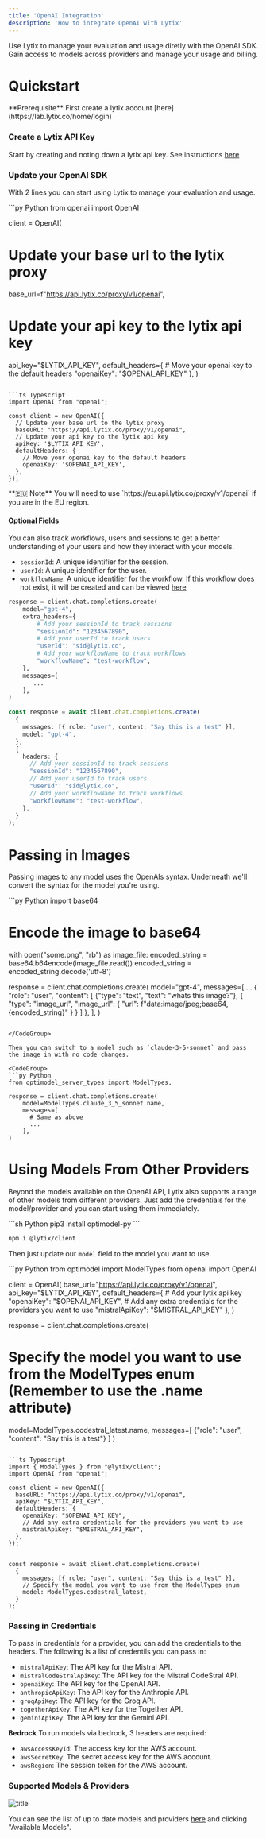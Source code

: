 ```yaml
---
title: 'OpenAI Integration'
description: 'How to integrate OpenAI with Lytix'
---
```



Use Lytix to manage your evaluation and usage diretly with the OpenAI SDK. Gain access to models across providers and manage your usage and billing.

# Quickstart

<Info>
  **Prerequisite** First create a lytix account [here](https://lab.lytix.co/home/login)
</Info>

### Create a Lytix API Key

Start by creating and noting down a lytix api key. See instructions [here](/api-key-setup)

### Update your OpenAI SDK

With 2 lines you can start using Lytix to manage your evaluation and usage.

<CodeGroup>
```py Python
from openai import OpenAI

client = OpenAI(
  # Update your base url to the lytix proxy
  base_url=f"https://api.lytix.co/proxy/v1/openai",
  # Update your api key to the lytix api key
  api_key="$LYTIX_API_KEY",
  default_headers={
    # Move your openai key to the default headers
    "openaiKey": "$OPENAI_API_KEY"
  },
)

```

```ts Typescript
import OpenAI from "openai";

const client = new OpenAI({
  // Update your base url to the lytix proxy
  baseURL: "https://api.lytix.co/proxy/v1/openai",
  // Update your api key to the lytix api key
  apiKey: '$LYTIX_API_KEY',
  defaultHeaders: {
    // Move your openai key to the default headers
    openaiKey: '$OPENAI_API_KEY',
  },
});
```

</CodeGroup>

<Info>
  **🇪🇺 Note** You will need to use `https://eu.api.lytix.co/proxy/v1/openai` if you are in the EU region.
</Info>

#### Optional Fields

You can also track workflows, users and sessions to get a better understanding of your users and how they interact with your models.

- `sessionId`: A unique identifier for the session.
- `userId`: A unique identifier for the user.
- `workflowName`: A unique identifier for the workflow. If this workflow does not exist, it will be created and can be viewed [here](https://lab.lytix.co/home/workflows)

<CodeGroup>

```py Python
response = client.chat.completions.create(
    model="gpt-4",
    extra_headers={
        # Add your sessionId to track sessions
        "sessionId": "1234567890",
        # Add your userId to track users
        "userId": "sid@lytix.co",
        # Add your workflowName to track workflows
        "workflowName": "test-workflow",
    },
    messages=[
       ...
    ],
)
```

```ts Typescript
const response = await client.chat.completions.create(
  {
    messages: [{ role: "user", content: "Say this is a test" }],
    model: "gpt-4",
  },
  {
    headers: {
      // Add your sessionId to track sessions
      "sessionId": "1234567890",
      // Add your userId to track users
      "userId": "sid@lytix.co",
      // Add your workflowName to track workflows
      "workflowName": "test-workflow",
    },
  }
);
```

</CodeGroup>

# Passing in Images

Passing images to any model uses the OpenAIs syntax. Underneath we'll convert the syntax for the model you're using.

<CodeGroup>
```py Python
import base64

# Encode the image to base64
with open("some.png", "rb") as image_file:
    encoded_string = base64.b64encode(image_file.read())
    encoded_string = encoded_string.decode('utf-8')

response = client.chat.completions.create(
    model="gpt-4",
    messages=[
        ...
        {
            "role": "user", 
            "content": [
                {"type": "text", "text": "whats this image?"}, 
                {
                    "type": "image_url", 
                    "image_url": {
                        "url": f"data:image/jpeg;base64,{encoded_string}"
                    }
                }
            ]
        },
    ],
)
```

</CodeGroup>

Then you can switch to a model such as `claude-3-5-sonnet` and pass the image in with no code changes. 

<CodeGroup>
```py Python
from optimodel_server_types import ModelTypes,

response = client.chat.completions.create(
    model=ModelTypes.claude_3_5_sonnet.name,
    messages=[
      # Same as above
      ...
    ],
)
```

</CodeGroup>


# Using Models From Other Providers

Beyond the models available on the OpenAI API, Lytix also supports a range of other models from different providers. Just add the credentials for the model/provider and you can start using them immediately.



<CodeGroup>
```sh Python
pip3 install optimodel-py
```

```sh JavaScript
npm i @lytix/client
```
</CodeGroup>

Then just update our `model` field to the model you want to use.

<CodeGroup>
```py Python
from optimodel import ModelTypes
from openai import OpenAI

client = OpenAI(
  base_url="https://api.lytix.co/proxy/v1/openai",
  api_key="$LYTIX_API_KEY",
  default_headers={
    # Add your lytix api key
    "openaiKey": "$OPENAI_API_KEY",
    # Add any extra credentials for the providers you want to use
    "mistralApiKey": "$MISTRAL_API_KEY"
  },
)

response = client.chat.completions.create(
  # Specify the model you want to use from the ModelTypes enum (Remember to use the .name attribute)
  model=ModelTypes.codestral_latest.name,
  messages=[
    {"role": "user", "content": "Say this is a test"}
  ]
)

```

```ts Typescript
import { ModelTypes } from "@lytix/client";
import OpenAI from "openai";

const client = new OpenAI({
  baseURL: "https://api.lytix.co/proxy/v1/openai",
  apiKey: "$LYTIX_API_KEY",
  defaultHeaders: {
    openaiKey: "$OPENAI_API_KEY",
    // Add any extra credentials for the providers you want to use
    mistralApiKey: "$MISTRAL_API_KEY",
  },
});


const response = await client.chat.completions.create(
  {
    messages: [{ role: "user", content: "Say this is a test" }],
    // Specify the model you want to use from the ModelTypes enum
    model: ModelTypes.codestral_latest,
  }
);
```

</CodeGroup>


### Passing in Credentials

To pass in credentials for a provider, you can add the credentials to the headers. The following is a list of credentils you can pass in:

- `mistralApiKey`: The API key for the Mistral API.
- `mistralCodeStralApiKey`: The API key for the Mistral CodeStral API.
- `openaiKey`: The API key for the OpenAI API.
- `anthropicApiKey`: The API key for the Anthropic API.
- `groqApiKey`: The API key for the Groq API.
- `togetherApiKey`: The API key for the Together API.
- `geminiApiKey`: The API key for the Gemini API.

**Bedrock** To run models via bedrock, 3 headers are required:

- `awsAccessKeyId`: The access key for the AWS account.
- `awsSecretKey`: The secret access key for the AWS account.
- `awsRegion`: The session token for the AWS account.


### Supported Models & Providers

![title](/images/openaiIntegration/availableModels.png)

You can see the list of up to date models and providers [here](https://lab.lytix.co/home/settings/model-providers/) and clicking "Available Models".

